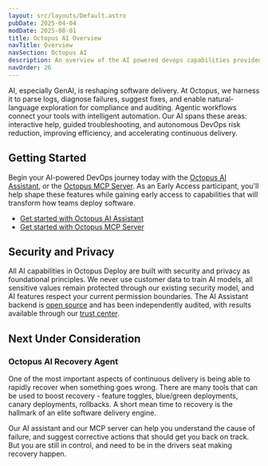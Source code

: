```yaml
---
layout: src/layouts/Default.astro
pubDate: 2025-04-04
modDate: 2025-08-01
title: Octopus AI Overview
navTitle: Overview
navSection: Octopus AI
description: An overview of the AI powered devops capabilities provided by Octopus Deploy
navOrder: 26
---
```


AI, especially GenAI, is reshaping software delivery. At Octopus, we harness it to parse logs, diagnose failures, suggest fixes, and enable natural-language exploration for compliance and auditing. Agentic workflows connect your tools with intelligent automation. Our AI spans these areas: interactive help, guided troubleshooting, and autonomous DevOps risk reduction, improving efficiency, and accelerating continuous delivery.

## Getting Started

Begin your AI-powered DevOps journey today with the [Octopus AI Assistant](/docs/octopus-ai/assistant), or the [Octopus MCP Server](/docs/octopus-ai/mcp). As an Early Access participant, you'll help shape these features while gaining early access to capabilities that will transform how teams deploy software.

- [Get started with Octopus AI Assistant](/docs/octopus-ai/assistant/getting-started)
- [Get started with Octopus MCP Server](https://github.com/OctopusDeploy/mcp-server?tab=readme-ov-file#-installation)

## Security and Privacy

All AI capabilities in Octopus Deploy are built with security and privacy as foundational principles. We never use customer data to train AI models, all sensitive values remain protected through our existing security model, and AI features respect your current permission boundaries. The AI Assistant backend is [open source](https://github.com/OctopusSolutionsEngineering/OctopusCopilot) and has been independently audited, with results available through our [trust center](https://trust.octopus.com/).

## Next Under Consideration

### Octopus AI Recovery Agent

One of the most important aspects of continuous delivery is being able to rapidly recover when something goes wrong. There are many tools that can be used to boost recovery - feature toggles, blue/green deployments, canary deployments, rollbacks. A short mean time to recovery is the hallmark of an elite software delivery engine.

Our AI assistant and our MCP server can help you understand the cause of failure, and suggest corrective actions that should get you back on track. But you are still in control, and need to be in the drivers seat making recovery happen.
